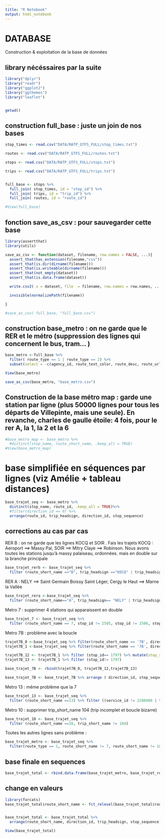 ```yaml
---
title: "R Notebook"
output: html_notebook
---
```


# DATABASE

Construction & exploitation de la base de données


## library nécéssaires par la suite 

```r
library("dplyr")
library("readr")
library("ggplot2")
library("ggthemes")
library("leaflet")


getwd()

```


## construction full_base : juste un join de nos bases 

```r
stop_times <- read.csv("DATA/RATP_GTFS_FULL/stop_times.txt")

routes <- read.csv("DATA/RATP_GTFS_FULL/routes.txt")

stops <- read.csv("DATA/RATP_GTFS_FULL/stops.txt")

trips <- read.csv("DATA/RATP_GTFS_FULL/trips.txt")


full_base <- stops %>% 
  full_join( stop_times, id = "stop_id") %>%
  full_join( trips, id = "trip_id") %>%
  full_join( routes, id = "route_id")

#View(full_base)


```


## fonction save_as_csv : pour sauvegarder cette base 

```r
library(assertthat)
library(utils)

save_as_csv <- function(dataset, filename, row.names = FALSE, ...){
  assert_that(has_extension(filename,"csv"))
  assert_that(is.dir(dirname(filename)))
  assert_that(is.writeable(dirname(filename)))
  assert_that(not_empty(dataset))
  assert_that(is.data.frame(dataset))

  write.csv2( x = dataset, file  = filename, row.names = row.names, ...)

  invisible(normalizePath(filename))

}

#save_as_csv( full_base, "full_base.csv")

```


## construction base_metro : on ne garde que le RER et le métro (suppression des lignes qui concernent le bus, tram... )

```r
base_metro <-full_base %>%
  filter( route_type == 1 | route_type == 2) %>%
  subset(select = -c(agency_id, route_text_color, route_desc, route_url,route_color, route_text_color, shape_id, stop_headsign, shape_dist_traveled, stop_code, parent_station))

View(base_metro)

save_as_csv(base_metro, "base_metro.csv")


```


## Construction de la base métro map : garde une station par ligne (plus 50000 lignes pour tous les départs de Villepinte, mais une seule). En revanche, charles de gaulle étoile: 4 fois, pour le rer A, la 1, la 2 et la 6 

```r
#base_metro_map <- base_metro %>%
  #distinct(stop_name, route_short_name, .keep_all = TRUE)
#View(base_metro_map)
```


# base simplifiée en séquences par lignes (viz Amélie + tableau distances)

```r

base_trajet_seq <- base_metro %>%
  distinct(stop_name, route_id, .keep_all = TRUE)%>%
  #filter(direction_id == 0) %>%
  arrange(route_id, trip_headsign, direction_id, stop_sequence)

```

## corrections au cas par cas

RER B : on ne garde que les lignes KOCQ et SOIR . Fais les trajets KOCQ : Aeroport ==> Massy Pal, SOIR ==> Mitry Claye ==> Robinson. Nous avons toutes les stations jusqu'à massy palaiseau, ordonnées. mais en double sur la branche principale


```r
base_trajet_rerb <- base_trajet_seq %>% 
  filter (route_short_name =="B", trip_headsign =="KOCQ" | trip_headsign =="SOIR")

```

RER A : NELY ==> Saint Germain Boissy Saint Léger, Cergy le Haut ==> Marne la Vallée 

```r
base_trajet_rera <-base_trajet_seq %>% 
  filter (route_short_name=="A", trip_headsign== "NELY" | trip_headsign =="QIKY")

```

Metro 7 : supprimer 4 stations qui apparaissent en double

```r
base_trajet_7 <- base_trajet_seq %>% 
  filter (route_short_name == 7, stop_id != 2505, stop_id != 2506, stop_id != 2519, stop_id != 2250)

```

Metro 7B : problème avec la boucle

```r
trajet7B_0 <-base_trajet_seq %>% filter(route_short_name == '7B', direction_id == 0, stop_id != 1797 )
trajet7B_1 <-base_trajet_seq %>% filter(route_short_name == '7B', direction_id == 1, stop_id != 1635 )

trajet7B_12 <- trajet7B_1 %>% filter (stop_id== 1797) %>% mutate(stop_sequence =2)
trajet7B_13 <- trajet7B_1 %>% filter (stop_id!= 1797)

base_trajet_7B <- rbind(trajet7B_0, trajet7B_12,trajet7B_13)

base_trajet_7B <- base_trajet_7B %>% arrange ( direction_id, stop_sequence)

```

Metro 13 : même problème que la 7

```r
base_trajet_13 <- base_trajet_seq %>% 
  filter (route_short_name ==13) %>% filter ((service_id != 2280400 | trip_headsign != 201) & (service_id != 2280400 | trip_headsign != 202) & (service_id != 2280405 | trip_headsign != 102))

```

Metro 10 : supprimer trip_short_name 104 (trip incomplet et boucle bizarre)

```r
base_trajet_10 <- base_trajet_seq %>% 
  filter (route_short_name ==10, trip_short_name != 104)

```

Toutes les autres lignes sans problème :

```r
base_trajet_metro <- base_trajet_seq %>%
  filter(route_type == 1, route_short_name != 7, route_short_name != 10, route_short_name != 13, route_short_name != "7B")

```


## base finale en sequences

```r
base_trajet_total <- rbind.data.frame(base_trajet_metro, base_trajet_rera, base_trajet_rerb, base_trajet_7, base_trajet_10, base_trajet_13, base_trajet_7B)

```

## change en valeurs 

```r
library(forcats)
base_trajet_total$route_short_name <- fct_relevel(base_trajet_total$route_short_name, c(1, 2, 3, "3B", 4, 5, 6, 7, "7B", 8, 9, 10, 11, 12, 13, 14, "A", "B"))


base_trajet_total <- base_trajet_total %>%
  arrange(route_short_name, direction_id, trip_headsign, stop_sequence)

View(base_trajet_total)

```

